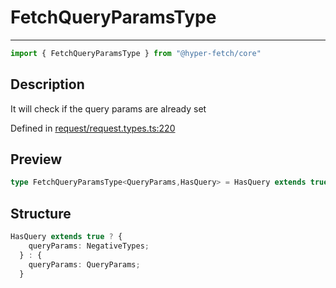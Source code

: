 

# FetchQueryParamsType

<div class="api-docs__separator" data-reactroot="">

---

</div><div class="api-docs__import" data-reactroot="">

```ts
import { FetchQueryParamsType } from "@hyper-fetch/core"
```

</div><div class="api-docs__section">

## Description

</div><div class="api-docs__description"><span class="api-docs__do-not-parse">

It will check if the query params are already set

</span></div><p class="api-docs__definition">

Defined in [request/request.types.ts:220](https://github.com/BetterTyped/hyper-fetch/blob/c44d728f/packages/core/src/request/request.types.ts#L220)

</p><div class="api-docs__section">

## Preview

</div><div class="api-docs__preview type single">

```ts
type FetchQueryParamsType<QueryParams,HasQuery> = HasQuery extends true ? { queryParams?: NegativeTypes } : { queryParams?: QueryParams };
```

</div><div class="api-docs__section">

## Structure

</div><div class="api-docs__returns">

```ts
HasQuery extends true ? {
    queryParams: NegativeTypes;
  } : {
    queryParams: QueryParams;
  }
```

</div>
